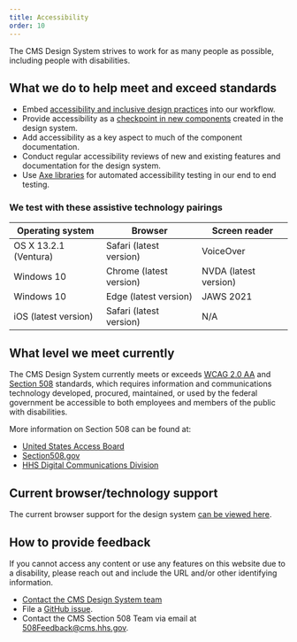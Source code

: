 ```yaml
---
title: Accessibility
order: 10
---
```


The CMS Design System strives to work for as many people as possible, including people with disabilities.

## What we do to help meet and exceed standards

- Embed [accessibility and inclusive design practices](https://accessibility.digital.gov/) into our workflow.
- Provide accessibility as a [checkpoint in new components](https://github.com/CMSgov/design-system/blob/main/.github/ISSUE_TEMPLATE/component-validation-checklist.md) created in the design system.
- Add accessibility as a key aspect to much of the component documentation.
- Conduct regular accessibility reviews of new and existing features and documentation for the design system.
- Use [Axe libraries](https://www.npmjs.com/package/@axe-core/playwright) for automated accessibility testing in our end to end testing.

### We test with these assistive technology pairings

| Operating system      | Browser                 | Screen reader         |
| --------------------- | ----------------------- | --------------------- |
| OS X 13.2.1 (Ventura) | Safari (latest version) | VoiceOver             |
| Windows 10            | Chrome (latest version) | NVDA (latest version) |
| Windows 10            | Edge (latest version)   | JAWS 2021             |
| iOS (latest version)  | Safari (latest version) | N/A                   |

## What level we meet currently

The CMS Design System currently meets or exceeds [WCAG 2.0 AA](https://www.w3.org/TR/WCAG20/) and [Section 508](http://www.section508.gov/) standards, which requires information and communications technology developed, procured, maintained, or used by the federal government be accessible to both employees and members of the public with disabilities.

More information on Section 508 can be found at:

- [United States Access Board](http://www.access-board.gov/508.htm)
- [Section508.gov](http://www.section508.gov)
- [HHS Digital Communications Division](http://www.hhs.gov/web/508)

## Current browser/technology support

The current browser support for the design system [can be viewed here](/guidelines/browser-support/). 


## How to provide feedback

If you cannot access any content or use any features on this website due to a disability, please reach out and include the URL and/or other identifying information.

- [Contact the CMS Design System team](https://cms.gov1.qualtrics.com/jfe/form/SV_eqTlI7HbrXthrlX)
- File a [GitHub issue](https://github.com/CMSgov/design-system/issues/new?assignees=&labels=&template=general-issue.md&title=).
- Contact the CMS Section 508 Team via email at [508Feedback@cms.hhs.gov](mailto:508Feedback@cms.hhs.gov).
